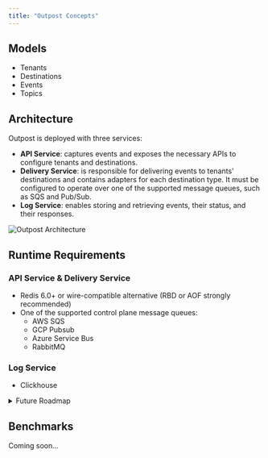 ```yaml
---
title: "Outpost Concepts"
---
```


## Models

- Tenants
- Destinations
- Events
- Topics

## Architecture

Outpost is deployed with three services:

- **API Service**: captures events and exposes the necessary APIs to configure tenants and destinations.
- **Delivery Service**: is responsible for delivering events to tenants' destinations and contains adapters for each destination type. It must be configured to operate over one of the supported message queues, such as SQS and Pub/Sub.
- **Log Service**: enables storing and retrieving events, their status, and their responses.

![Outpost Architecture](/images/architecture.png)

## Runtime Requirements

### API Service & Delivery Service

- Redis 6.0+ or wire-compatible alternative (RBD or AOF strongly recommended)
- One of the supported control plane message queues:
    - AWS SQS
    - GCP Pubsub
    - Azure Service Bus
    - RabbitMQ

### Log Service

- Clickhouse
    
<details>
<summary>Future Roadmap</summary>
- Postgres (simpler alternative to CH)
</details>

## Benchmarks

Coming soon...